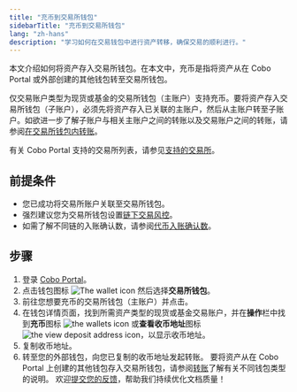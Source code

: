 ```yaml
---
title: "充币到交易所钱包"
sidebarTitle: "充币到交易所钱包"
lang: "zh-hans"
description: "学习如何在交易钱包中进行资产转移，确保交易的顺利进行。"
---
```


本文介绍如何将资产存入交易所钱包。在本文中，充币是指将资产从在 Cobo Portal 或外部创建的其他钱包转至交易所钱包。 

仅交易账户类型为现货或基金的交易所钱包（主账户）支持充币。要将资产存入交易所钱包（子账户），必须先将资产存入已关联的主账户，然后从主账户转至子账户。如欲进一步了解子账户与相关主账户之间的转账以及交易账户之间的转账，请参阅[在交易所钱包内转账](/cn/portal/exchange-wallets/within-wallet)。

有关 Cobo Portal 支持的交易所列表，请参见[支持的交易所](/cn/portal/exchange-wallets/supported-exchanges)。

## 前提条件

- 您已成功将交易所账户关联至交易所钱包。
- 强烈建议您为交易所钱包设置[链下交易风控](/cn/portal/risk-controls/tx-policies-overview)。
- 如需了解不同链的入账确认数，请参阅[代币入账确认数](/cn/portal/supported-tokens-and-chains#代币入账确认数)。

## 步骤

1. 登录 [Cobo Portal](https://portal.cobo.com/login)。
2. 点击钱包图标 <img src="/en/images/exchange-wallet/1.png" className="icon" alt="The wallet icon" /> 然后选择**交易所钱包**。
3. 前往您想要充币的交易所钱包（主账户）并点击。
4. 在钱包详情页面，找到所需资产类型的现货或基金交易账户，并在**操作**栏中找到**充币**图标 <img src="/en/images/exchange-wallet/10.png" className="icon" alt="the wallets icon"/> 或**查看收币地址**图标 <img src="/en/images/exchange-wallet/icon_deposit_address.svg" className="icon" alt="the view deposit address icon" />，以显示收币地址。
5. 复制收币地址。
6. 转至您的外部钱包，向您已复制的收币地址发起转账。
   <Info>要将资产从在 Cobo Portal 上创建的其他钱包存入交易所钱包，请参阅[转账](/en/portal/transfers/introduction)了解有关不同钱包类型的说明。</Info>
<Tip>欢迎[提交您的反馈](https://forms.zohopublic.com/cobo/form/DocumentFeedbackForm/formperma/QvLOhxJv1_JMsJ-1dleZ8Itb_7rzN-LtgvsDdxosoVI?referrername=manuals)，帮助我们持续优化文档质量！</Tip>